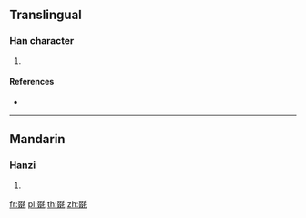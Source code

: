==Translingual==

===Han character===
{{Han char|rn=82|rad=毛|as=08|sn=12|four=12414|canj=EEEEU|ids=⿰叕毛}}

# {{defn|Han|sort=毛08}}

====References====
* {{Han ref|kx=0594.170|dkj=16870|dj=0986.160|hdz=32001.080|uh=6BF2|ud=27634|bh=D9E4|bd=55780}}

----

==Mandarin==

===Hanzi===
{{cmn-hanzi|pin=[[duō]] ([[duo1]])|wg=to<sup>1</sup>}}

# {{defn|lang=cmn|sort=毛08}}

[[fr:毲]]
[[pl:毲]]
[[th:毲]]
[[zh:毲]]